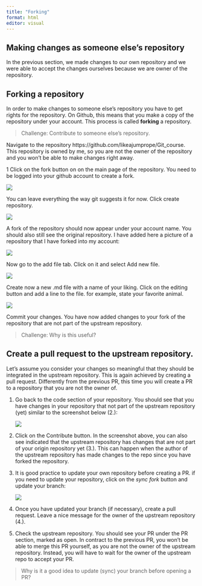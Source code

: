 ```yaml
---
title: "Forking"
format: html
editor: visual
---
```


## Making changes as someone else's repository

In the previous section, we made changes to our own repository and we were able to accept the changes ourselves because we are owner of the repository.

## Forking a repository

In order to make changes to someone else's repository you have to get rights for the repository. On Github, this means that you make a copy of the repository under your account. This process is called **forking** a repository.

> Challenge: Contribute to someone else's repository.

Navigate to the repository https://github.com/likeajumprope/Git_course. This repository is owned by me, so you are not the owner of the repository and you won't be able to make changes right away.

1 Click on the fork button on on the main page of the repository. You need to be logged into your github account to create a fork.

![](img/Forking1.png)

You can leave everything the way git suggests it for now. Click create repository.

![](img/Forking2.png)

A fork of the repository should now appear under your account name. You should also still see the original repository. I have added here a picture of a repository that I have forked into my account:

![](img/Forking3.png)

Now go to the add file tab. Click on it and select Add new file.

![](img/Forking5.png)

Create now a new .md file with a name of your liking. Click on the editing button and add a line to the file. for example, state your favorite animal.

![](img/Collaborating1.png)

Commit your changes. You have now added changes to your fork of the repository that are not part of the upstream repository.

> Challenge: Why is this useful?

## Create a pull request to the upstream repository.

Let's assume you consider your changes so meaningful that they should be integrated in the upstream repository. This is again achieved by creating a pull request. Differently from the previous PR, this time you will create a PR to a repository that you are not the owner of.

1.  Go back to the code section of your repository. You should see that you have changes in your repository that not part of the upstream repository (yet) similar to the screenshot below (2.):

    ![](img/Fork_PR.png)

2.  Click on the Contribute button. In the screenshot above, you can also see indicated that the upstream repository has changes that are not part of your origin repository yet (3.). This can happen when the author of the upstream repository has made changes to the repo since you have forked the repository.

3.  It is good practice to update your own repository before creating a PR. if you need to update your repository, click on the *sync fork* button and update your branch:

    ![](img/Fork_PR2.png)

4.  Once you have updated your branch (if necessary), create a pull request. Leave a nice message for the owner of the upstream repository (4.).

5.  Check the upstream repository. You should see your PR under the PR section, marked as open. In contract to the previous PR, you won't be able to merge this PR yourself, as you are not the owner of the upstream repository. Instead, you will have to wait for the owner of the upstream repo to accept your PR.

> Why is it a good idea to update (sync) your branch before opening a PR?
